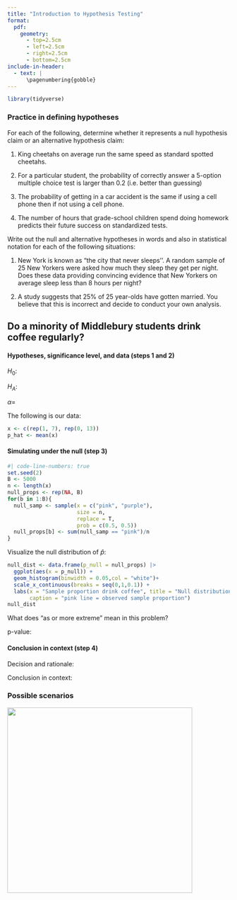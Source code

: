 ```yaml
---
title: "Introduction to Hypothesis Testing"
format: 
  pdf:
    geometry:
      - top=2.5cm
      - left=2.5cm
      - right=2.5cm
      - bottom=2.5cm
include-in-header:
  - text: |
      \pagenumbering{gobble}
---
```

\vspace{-2.5cm}

```r
library(tidyverse)
```

### Practice in defining hypotheses

For each of the following, determine whether it represents a null hypothesis claim or an alternative hypothesis claim:

1.  King cheetahs on average run the same speed as standard spotted cheetahs.

\vspace{1cm}

2.  For a particular student, the probability of correctly answer a 5-option multiple choice test is larger than 0.2 (i.e. better than guessing)

\vspace{1cm}


3.  The probability of getting in a car accident is the same if using a cell phone then if not using a cell phone.

\vspace{1cm}


4.  The number of hours that grade-school children spend doing homework predicts their future success on standardized tests.

\vspace{1cm}


Write out the null and alternative hypotheses in words and also in statistical notation for each of the following situations:

1.  New York is known as "the city that never sleeps''. A random sample of 25 New Yorkers were asked how much they sleep they get per night. Does these data providing convincing evidence that New Yorkers on average sleep less than 8 hours per night? 

\vspace{2.5cm}

2.  A study suggests that 25% of 25 year-olds have gotten married. You believe that this is incorrect and decide to conduct your own analysis. 

\vspace{2.5cm}

## Do a minority of Middlebury students drink coffee regularly?

#### Hypotheses, significance level, and data (steps 1 and 2)

\vspace{0.5cm}

$H_{0}:$

\vspace{0.5cm}

$H_{A}:$

\vspace{0.5cm}


$\alpha=$

The following is our data:

```r
x <- c(rep(1, 7), rep(0, 13)) 
p_hat <- mean(x)
```

#### Simulating under the null (step 3)

```r
#| code-line-numbers: true
set.seed(2) 
B <- 5000 
n <- length(x) 
null_props <- rep(NA, B) 
for(b in 1:B){
  null_samp <- sample(x = c("pink", "purple"), 
                      size = n,
                      replace = T, 
                      prob = c(0.5, 0.5))
  null_props[b] <- sum(null_samp == "pink")/n
}
```

\vspace{0.25cm}

Visualize the null distribution of $\hat{p}$:

```r
null_dist <- data.frame(p_null = null_props) |>
  ggplot(aes(x = p_null)) +
  geom_histogram(binwidth = 0.05,col = "white")+
  scale_x_continuous(breaks = seq(0,1,0.1)) +
  labs(x = "Sample proportion drink coffee", title = "Null distribution",
       caption = "pink line = observed sample proportion") 
null_dist 

```

\clearpage 

What does "as or more extreme" mean in this problem?

\vspace{3cm}

p-value:

#### Conclusion in context (step 4)

Decision and rationale:

\vspace{2cm}

Conclusion in context:

\vspace{2cm}


### Possible scenarios

![](figs/13-error_table_empty.png){fig-align="center" width="419"}
